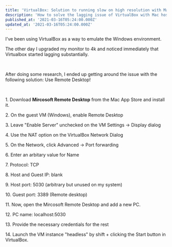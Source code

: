 ```yaml
---
title: 'VirtualBox: Solution to running slow on high resolution with Mac host'
description: 'How to solve the lagging issue of VirtualBox with Mac host and Windows guest.'
published_at: '2021-03-16T05:24:00.000Z'
updated_at: '2021-03-16T05:24:00.000Z'
---
```


I've been using VirtualBox as a way to emulate the Windows environment.

The other day I upgraded my monitor to 4k and noticed immediately that Virtualbox started lagging substantially.

<br />

After doing some research, I ended up getting around the issue with the following solution: Use Remote Desktop!

<br />

1\. Download **Mircosoft Remote Desktop** from the Mac App Store and install it.

2\. On the guest VM (Windows), enable Remote Desktop

3\. Leave "Enable Server" unchecked on the VM Settings -> Display dialog

4\. Use the NAT option on the VirtualBox Network Dialog

5\. On the Network, click Advanced -> Port forwarding

6\. Enter an arbitary value for Name

7\. Protocol: TCP

8\. Host and Guest IP: blank

9\. Host port: 5030 (arbitrary but unused on my system)

10\. Guest port: 3389 (Remote desktop)

11\. Now, open the Mircosoft Remote Desktop and add a new PC.

12\. PC name: localhost:5030

13\. Provide the necessary credentials for the rest

14\. Launch the VM instance "headless" by shift + clicking the Start button in VirtualBox.
